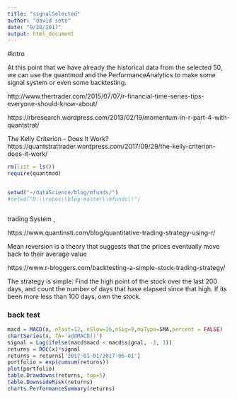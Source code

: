 ```yaml
---
title: "signalSelected"
author: "david soto"
date: "9/28/2017"
output: html_document
---
```


#intro

At this point that we have already the historical data from the selected 50,
we can use the quantmod and the PerformanceAnalytics to make some signal system or even some backtesting. 

http://www.thertrader.com/2015/07/07/r-financial-time-series-tips-everyone-should-know-about/

https://rbresearch.wordpress.com/2013/02/19/momentum-in-r-part-4-with-quantstrat/


The Kelly Criterion - Does It Work?
https://quantstrattrader.wordpress.com/2017/09/29/the-kelly-criterion-does-it-work/

```r

rm(list = ls())
require(quantmod)


setwd("~/dataScience/blog/mfunds/")
#setwd("D:\\repos\\blog-master\\mfunds\\")



```


trading System , 


https://www.quantinsti.com/blog/quantitative-trading-strategy-using-r/

Mean reversion is a theory that suggests that the prices eventually move back to their average value




https://www.r-bloggers.com/backtesting-a-simple-stock-trading-strategy/

The strategy is simple: Find the high point of the stock over the last 200 days, 
and count the number of days that have elapsed since that high.  If its been more less than 100 days, own the stock.




### back test

```r

macd = MACD(x, nFast=12, nSlow=26,nSig=9,maType=SMA,percent = FALSE)
chartSeries(x, TA='addMACD()')
signal = Lag(ifelse(macd$macd < macd$signal, -1, 1))
returns = ROC(x)*signal
returns = returns['2017-01-01/2017-06-01']
portfolio = exp(cumsum(returns))
plot(portfolio)
table.Drawdowns(returns, top=5)
table.DownsideRisk(returns)
charts.PerformanceSummary(returns)

```


